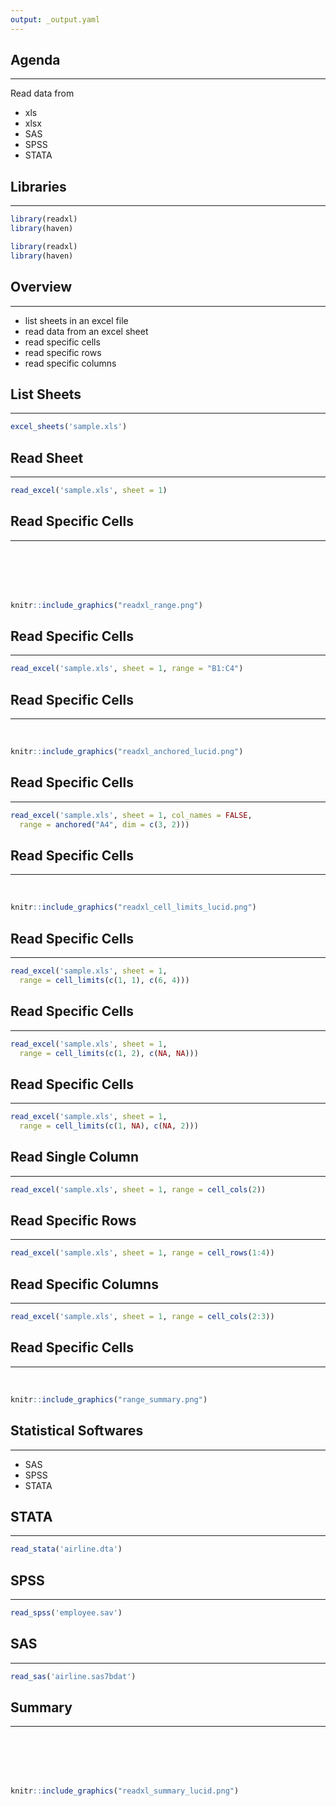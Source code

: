 ```yaml
---
output: _output.yaml
---
```


## {data-background="import.png"}

## Agenda

<hr>

Read data from 

  - xls
  - xlsx
  - SAS
  - SPSS
  - STATA

## Libraries

<hr>

```r
library(readxl)
library(haven)
```

```r
library(readxl)
library(haven)
```

## Overview

<hr>

- list sheets in an excel file
- read data from an excel sheet
- read specific cells
- read specific rows
- read specific columns

## List Sheets

<hr>

```r
excel_sheets('sample.xls')
```

## Read Sheet

<hr>

```r
read_excel('sample.xls', sheet = 1)
```

## Read Specific Cells

<hr>

<br>
<br>
<br>
<br>

```r
knitr::include_graphics("readxl_range.png")
```

## Read Specific Cells

<hr>

```r
read_excel('sample.xls', sheet = 1, range = "B1:C4")
```

## Read Specific Cells

<hr>

<br>

```r
knitr::include_graphics("readxl_anchored_lucid.png")
```

## Read Specific Cells

<hr>

```r
read_excel('sample.xls', sheet = 1, col_names = FALSE,
  range = anchored("A4", dim = c(3, 2)))
```

## Read Specific Cells

<hr>

<br>

```r
knitr::include_graphics("readxl_cell_limits_lucid.png")
```

## Read Specific Cells

<hr>

```r
read_excel('sample.xls', sheet = 1,
  range = cell_limits(c(1, 1), c(6, 4)))
```

## Read Specific Cells

<hr>

```r
read_excel('sample.xls', sheet = 1,
  range = cell_limits(c(1, 2), c(NA, NA)))
```

## Read Specific Cells

<hr>

```r
read_excel('sample.xls', sheet = 1,
  range = cell_limits(c(1, NA), c(NA, 2)))
```

## Read Single Column

<hr>

```r
read_excel('sample.xls', sheet = 1, range = cell_cols(2))
```


## Read Specific Rows

<hr>

```r
read_excel('sample.xls', sheet = 1, range = cell_rows(1:4))
```

## Read Specific Columns

<hr>

```r
read_excel('sample.xls', sheet = 1, range = cell_cols(2:3))
```

## Read Specific Cells

<hr>

<br>

```r
knitr::include_graphics("range_summary.png")
```

## Statistical Softwares

<hr>

- SAS
- SPSS
- STATA

## STATA

<hr>

```r
read_stata('airline.dta')  
```

## SPSS

<hr>

```r
read_spss('employee.sav')  
```

## SAS

<hr>

```r
read_sas('airline.sas7bdat')
```

## Summary

<hr>

<br>
<br>
<br>
<br>

```r
knitr::include_graphics("readxl_summary_lucid.png")
```

## {data-background="thankyou.png"}
